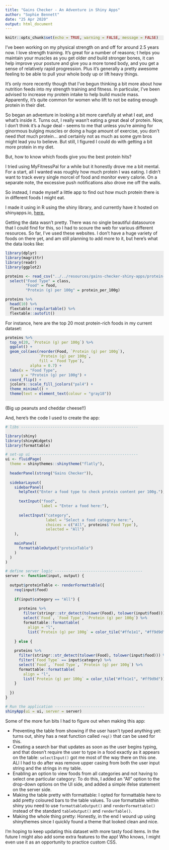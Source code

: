 ```yaml
---
title: "Gains Checker - An Adventure in Shiny Apps"
author: "Sophie Bennett"
date: "25 Apr 2020"
output: html_document
---
```


<style>
  pre.r { 
    color:#000;
    background-color:#ECECEC;
  }
</style>


```r
knitr::opts_chunk$set(echo = TRUE, warning = FALSE, message = FALSE)
```

I've been working on my physical strength on and off for around 2.5 years now. I love strength training. It's great for a number of reasons; t helps you maintain your muscles as you get older _and_ build stronger bones, it can help improve your posture and give you a more toned body, and you get a sense of relatively rapid progression. Plus it's generally a pretty awesome feeling to be able to pull your whole body up or lift heavy things. 

It's only more recently though that I've begun thinking a bit more about how nutrition feeds into my strength training and fitness. In particular, I've been advised to increase my protein intake to help build muscle mass. Apparently, it's quite common for women who lift to not be eating enough protein in their diet.

So began an adventure in looking a bit more carefully at what I eat, and what's inside it. Turns out, I really wasn't eating a great deal of protein. Now, I don't think it's a _huge_ deal - seems to me that unless you're aiming for ginormous bulging muscles or doing a huge amount of exercise, you don't need _that_ much protein... and certainly not as much as some gym bros might lead you to believe. But still, I figured I could do with getting a bit more protein in my diet.

But, how to know which foods give you the best protein hits?

I tried using MyFitnessPal for a while but it honestly drove me a bit mental. For a start, all I wanted was roughly how much protein I was eating. I didn't want to track every single morcel of food and monitor every calorie. On a separate note, the excessive push notifications also drove me off the walls.

So instead, I made myself a little app to find out how much protein there is in different foods I might eat.

I made it using in R using the shiny library, and currently have it hosted on shinyapps.io, [here.](https://drslophie.shinyapps.io/check-ur-protein-gainz/) 

Getting the data wasn't pretty. There was no single beautiful datasource that I could find for this, so I had to scoure the web for various different resources. So far, I've used these websites. I don't have a huge variety of foods on there yet, and am still planning to add more to it, but here's what the data looks like:

<div class="highlight">
```r

library(dplyr)
library(magrittr)
library(readr)
library(ggplot2)

proteins <- read_csv("../../resources/gains-checker-shiny-apps/protein-content-food.csv") %>% 
  select("Food Type" = class,
         "Food" = food,
         "Protein (g) per 100g" = protein_per_100g)

proteins %>% 
  head(10) %>% 
  flextable::regulartable() %>% 
  flextable::autofit()

```
</div>

For instance, here are the top 20 most protein-rich foods in my current dataset:

<div class="highlight">
```r

proteins %>% 
  top_n(20, `Protein (g) per 100g`) %>% 
  ggplot() +
  geom_col(aes(reorder(Food, `Protein (g) per 100g`), 
               `Protein (g) per 100g`,
               fill = `Food Type`),
           alpha = 0.7) +
  labs(x = "Food Type", 
       y = "Protein (g) per 100g") +
  coord_flip() +
  jcolors::scale_fill_jcolors("pal4") +
  theme_minimal() +
  theme(text = element_text(colour = "gray18"))
  

```
</div>

(Big up peanuts and cheddar cheese!!)

And, here's the code I used to create the app:

<div class="highlight">
```r

# libs ----------------------------------------------------

library(shiny)
library(shinyWidgets)
library(formattable)

# set-up ui -----------------------------------------------
ui <- fluidPage(
  theme = shinythemes::shinytheme("flatly"),
  
  headerPanel(strong("Gains Checker")),
  
  sidebarLayout(
    sidebarPanel(
      helpText("Enter a food type to check protein content per 100g."),
      
      textInput("food",
                label = "Enter a food here:"),
      
      selectInput("category",
                  label = "Select a food category here:",
                  choices = c("All", proteins$`Food Type`),
                  selected = "All")
    ),
    
    mainPanel(
      formattableOutput("proteinTable")
    )
  )
)

# define server logic ---------------------------------------
server <- function(input, output) {
  
  output$proteinTable <- renderFormattable({
    req(input$food)
    
    if(input$category == "All") {
      
      proteins %>% 
        filter(stringr::str_detect(tolower(Food), tolower(input$food))) %>% 
        select(`Food`, `Food Type`, `Protein (g) per 100g`) %>% 
        formattable::formattable(
          align = "l",
          list(`Protein (g) per 100g` = color_tile("#ffe1e1", "#ff9d9d")))
      
    } else {
    
    proteins %>% 
      filter(stringr::str_detect(tolower(Food), tolower(input$food))) %>% 
      filter(`Food Type` == input$category) %>% 
      select(`Food`, `Food Type`, `Protein (g) per 100g`) %>% 
      formattable::formattable(
        align = "l",
        list(`Protein (g) per 100g` = color_tile("#ffe1e1", "#ff9d9d")))
    }
    
  })
}

# Run the application ----------------------------------------
shinyApp(ui = ui, server = server)

```
</div>

Some of the more fun bits I had to figure out when making this app:

* Preventing the table from showing if the user hasn't typed anything yet: turns out, shiny has a neat function called `req()` that can be used for this.
* Creating a search bar that updates as soon as the user begins typing, and that doesn't require the user to type in a food exactly as it appears on the table: `selectInput()` got me most of the way there on this one. ALl I had to do after was remove upper casing from both the user input string and the strings in my table.
* Enabling an option to view foods from all categories and not having to select one particular category: To do this, I added an "All" option to the drop-down options on the UI side, and added a simple ifelse statement on the server side.
* Making the table pretty with formattable: I opted for formattable here to add pretty coloured bars to the table values. To use formattable within shiny you need to use `formattableOutput()` and `renderFormattable()` instead of the standard `tableOutput()` and  `renderTable()`.
* Making the whole thing pretty: Honestly, in the end I wound up using shinythemes since I quickly found a theme that looked clean and nice.


I'm hoping to keep updating this dataset with more tasty food items. In the future I might also add some extra features to the app! Who knows, I might even use it as an opportunity to practice custom CSS.

